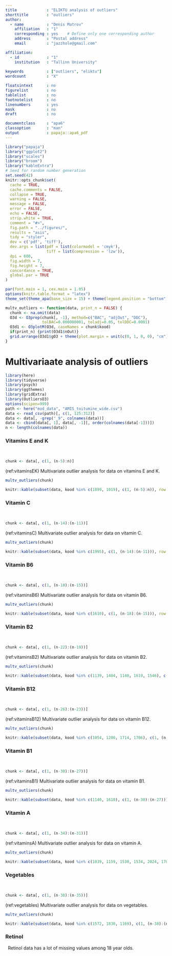 ```yaml
---
title             : "ELIKTU analysis of outliers"
shorttitle        : "outliers"
author:
  - name          : "Denis Matrov"
    affiliation   : "1"
    corresponding : yes    # Define only one corresponding author
    address       : "Postal address"
    email         : "jazzhole@gmail.com"

affiliation:
  - id            : "1"
    institution   : "Tallinn University"
    
keywords          : ["outliers", "eliktu"]
wordcount         : "X"

floatsintext      : no
figurelist        : no
tablelist         : no
footnotelist      : no
linenumbers       : yes
mask              : no
draft             : no

documentclass     : "apa6"
classoption       : "man"
output            : papaja::apa6_pdf
---
```


```r
library("papaja")
library("ggplot2")
library("scales")
library("broom")
library("kableExtra")
# Seed for random number generation
set.seed(42)
knitr::opts_chunk$set(
  cache = TRUE,
  cache.comments = FALSE,
  collapse = TRUE,
  warning = FALSE,
  message = FALSE,
  error = FALSE,
  echo = FALSE,
  strip.white = TRUE,
  comment = "#>",
  fig.path = "../figures/",
  results = "asis",
  tidy = "styler",
  dev = c('pdf', 'tiff'),
  dev.args = list(pdf = list(colormodel = 'cmyk'), 
                  tiff = list(compression = 'lzw')),
  dpi = 600,
  fig.width = 7,
  fig.height = 7,
  concordance = TRUE,
  global.par = TRUE
)

par(font.main = 1, cex.main = 1.05)
options(knitr.table.format = "latex")
theme_set(theme_apa(base_size = 15) + theme(legend.position = "bottom"))
```

```r
multv_outliers <- function(data, print_n = FALSE) {
  chunk <- na.omit(data)
  O3d <- O3prep(chunk[, -1], method=c("BAC", "adjOut", "DDC"),
                tolBAC=0.000000001, toladj=0.05, tolDDC=0.0001)
  O3d1 <- O3plotM(O3d, caseNames = chunk$kood)
  if(print_n) {print(O3d1$nOut)}
  grid.arrange(O3d1$gO3 + theme(plot.margin = unit(c(0, 1, 0, 0), "cm")), O3d1$gpcp, ncol=1, heights=c(2,1))
}
```


# Multivariaate analysis of outliers

```r
library(here)
library(tidyverse)
library(psych)
library(ggthemes)
library(gridExtra)
library(OutliersO3)
options(scipen=999)
path <- here("mod_data", "AMIS_toitumine_wide.csv")
data <- read_csv(path)[, c(1, 125:312)]
data <- data[, -grep("_9", colnames(data))]
data <- cbind(data[, 1], data[, -1][, order(colnames(data[-1]))])
n <- length(colnames(data))
```


### Vitamins E and K
$~$

```r
chunk <- data[, c(1, (n-5):n)]
```

(ref:vitaminsEK) Multivariate outlier analysis for data on vitamins E and K. 

```r
multv_outliers(chunk)
```


```r
knitr::kable(subset(data, kood %in% c(1899, 1019), c(1, (n-5):n)), row.names = FALSE, caption = "Two cases with significantly outlying scores for vitamins E and K.")
```

### Vitamin C
$~$

```r
chunk <- data[, c(1, (n-14):(n-11))]
```

(ref:vitaminsC) Multivariate outlier analysis for data on vitamin C. 

```r
multv_outliers(chunk)
```


```r
knitr::kable(subset(data, kood %in% c(1995), c(1, (n-14):(n-11))), row.names = FALSE, caption = "One case with significantly outlying scores for vitamin C.")
```


### Vitamin B6
$~$

```r
chunk <- data[, c(1, (n-18):(n-15))]
```

(ref:vitaminsB6) Multivariate outlier analysis for data on vitamin B6. 

```r
multv_outliers(chunk)
```


```r
knitr::kable(subset(data, kood %in% c(1610), c(1, (n-18):(n-15))), row.names = FALSE, caption = "One case with significantly outlying scores for vitamins B6.")
```

### Vitamin B2
$~$

```r
chunk <- data[, c(1, (n-22):(n-19))]
```

(ref:vitaminsB2) Multivariate outlier analysis for data on vitamin B2. 

```r
multv_outliers(chunk)
```


```r
knitr::kable(subset(data, kood %in% c(1139, 1404, 1140, 1610, 1546), c(1, (n-22):(n-19))), row.names = FALSE, caption = "Five cases with significantly outlying scores for vitamin B2.")
```

### Vitamin B12
$~$

```r
chunk <- data[, c(1, (n-26):(n-23))]
```

(ref:vitaminsB12) Multivariate outlier analysis for data on vitamin B12. 

```r
multv_outliers(chunk)
```


```r
knitr::kable(subset(data, kood %in% c(1054, 1200, 1714, 1706), c(1, (n-26):(n-23))), row.names = FALSE, caption = "Four cases with significantly outlying scores for vitamin B12.")
```

### Vitamin B1
$~$

```r
chunk <- data[, c(1, (n-30):(n-27))]
```

(ref:vitaminsB1) Multivariate outlier analysis for data on vitamin B1. 

```r
multv_outliers(chunk)
```


```r
knitr::kable(subset(data, kood %in% c(1140, 1610), c(1, (n-30):(n-27))), row.names = FALSE, caption = "Two cases with significantly outlying scores for vitamin B1.")
```

### Vitamin A
$~$

```r
chunk <- data[, c(1, (n-34):(n-31))]
```

(ref:vitaminsA) Multivariate outlier analysis for data on vitamin A. 

```r
multv_outliers(chunk)
```


```r
knitr::kable(subset(data, kood %in% c(1039, 1159, 1530, 1534, 2024, 1706, 1852, 1714, 1200), c(1, (n-34):(n-31))), row.names = FALSE, caption = "Nine cases with significantly outlying scores for vitamin A.")
```

### Vegetables
$~$

```r
chunk <- data[, c(1, (n-38):(n-35))]
```

(ref:vegetables) Multivariate outlier analysis for data on vegetables. 

```r
multv_outliers(chunk)
```


```r
knitr::kable(subset(data, kood %in% c(1572, 1830, 1169), c(1, (n-38):(n-35))), row.names = FALSE, caption = "Three cases with significantly outlying scores for vegetables.")
```

### Retinol
$~$
Retinol data has a lot of missing values among 18 year olds. 
